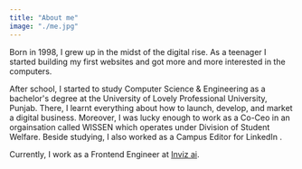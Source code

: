```yaml
---
title: "About me"
image: "./me.jpg"
---
```



Born in 1998, I grew up in the midst of the digital rise. As a teenager I
started building my first websites and got more and more
interested in the computers.

After school, I started to study <Underlining highlight>Computer Science & Engineering as a bachelor's degree</Underlining> at the University of Lovely Professional University, Punjab. There, I learnt everything
about how to launch, develop, and market a digital business. Moreover, I was lucky enough to work as a Co-Ceo in an orgainsation called WISSEN which operates under Division of Student Welfare. Beside studying,
I also worked as a <Underlining highlight>Campus Editor for LinkedIn </Underlining>.

Currently, I work as a <Underlining highlight>Frontend Engineer</Underlining> at <a href="https://www.inviz.ai" target="_blank" rel="nofollow noopener noreferrer" aria-label="External Link">Inviz ai</a>.
